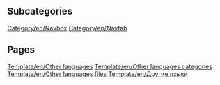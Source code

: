 
== Subcategories ==
[[Category/en/Navbox]]
[[Category/en/Navtab]]

== Pages ==
[[Template/en/Other languages]]
[[Template/en/Other languages categories]]
[[Template/en/Other languages files]]
[[Template/en/Другие языки]]
